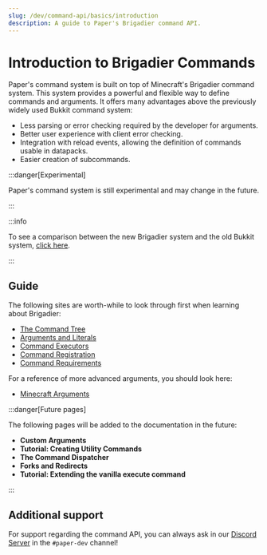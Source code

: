 ---
slug: /dev/command-api/basics/introduction
description: A guide to Paper's Brigadier command API.
---

# Introduction to Brigadier Commands
Paper's command system is built on top of Minecraft's Brigadier command system. This system provides a powerful and flexible way to define commands and arguments.
It offers many advantages above the previously widely used Bukkit command system:
- Less parsing or error checking required by the developer for arguments.
- Better user experience with client error checking.
- Integration with reload events, allowing the definition of commands usable in datapacks.
- Easier creation of subcommands.

:::danger[Experimental]

Paper's command system is still experimental and may change in the future.

:::

:::info

To see a comparison between the new Brigadier system and the old Bukkit system, [click here](../misc/comparison-bukkit-brigadier).

:::

## Guide
The following sites are worth-while to look through first when learning about Brigadier:
- [The Command Tree](./command-tree)
- [Arguments and Literals](./arguments-and-literals)
- [Command Executors](./executors)
- [Command Registration](./registration)
- [Command Requirements](./requirements)

For a reference of more advanced arguments, you should look here:
- [Minecraft Arguments](../arguments/minecraft)

:::danger[Future pages]

The following pages will be added to the documentation in the future:

- **Custom Arguments**
- **Tutorial: Creating Utility Commands**
- **The Command Dispatcher**
- **Forks and Redirects**
- **Tutorial: Extending the vanilla execute command**

:::

## Additional support
For support regarding the command API, you can always ask in our [Discord Server](https://discord.gg/PaperMC) in the `#paper-dev` channel!